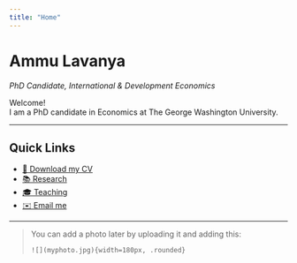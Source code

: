 ```yaml
---
title: "Home"
---
```


# Ammu Lavanya

_PhD Candidate, International & Development Economics_

Welcome!  
I am a PhD candidate in Economics at The George Washington University.

---

## Quick Links

- [📄 Download my CV](CV.pdf)
- [📚 Research](research.html)
- [🎓 Teaching](teaching.html)
- [✉️ Email me](mailto:ammulavanya@gwu.edu)

---

> You can add a photo later by uploading it and adding this:
> 
> `![](myphoto.jpg){width=180px, .rounded}`

